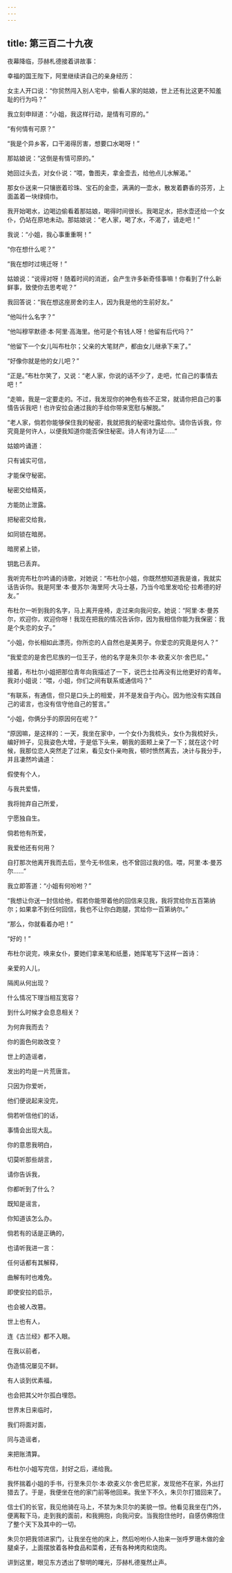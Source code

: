 ```yaml
---
---
---
```

title: 第三百二十九夜
---






夜幕降临，莎赫札德接着讲故事：





幸福的国王陛下，阿里继续讲自己的亲身经历：

女主人开口说：“你贸然闯入别人宅中，偷看人家的姑娘，世上还有比这更不知羞耻的行为吗？”

我立刻申辩道：“小姐，我这样行动，是情有可原的。”

“有何情有可原？”

“我是个异乡客，口干渴得厉害，想要口水喝呀！”

那姑娘说：“这倒是有情可原的。”

她回过头去，对女仆说：“喂，鲁图夫，拿金壶去，给他点儿水解渴。”

那女仆送来一只镶嵌着珍珠、宝石的金壶，满满的一壶水，散发着麝香的芬芳，上面盖着一块绿绸巾。

我开始喝水，边喝边偷看着那姑娘，喝得时间很长。我喝足水，把水壶还给一个女仆，仍站在原地未动。那姑娘说：“老人家，喝了水，不渴了，请走吧！”

我说：“小姐，我心事重重啊！”

“你在想什么呢？”

“我在想时过境迁呀！”

姑娘说：“说得对呀！随着时间的消逝，会产生许多新奇怪事嘛！你看到了什么新鲜事，致使你去思考呢？”

我回答说：“我在想这座房舍的主人，因为我是他的生前好友。”

“他叫什么名字？”

“他叫穆罕默德·本·阿里·高海里。他可是个有钱人呀！他留有后代吗？”

“他留下一个女儿叫布杜尔；父亲的大笔财产，都由女儿继承下来了。”

“好像你就是他的女儿吧？”

“正是。”布杜尔笑了，又说：“老人家，你说的话不少了，走吧，忙自己的事情去吧！”

“走嘛，我是一定要走的。不过，我发现你的神色有些不正常，就请你把自己的事情告诉我吧！也许安拉会通过我的手给你带来宽慰与解脱。”

“老人家，倘若你能够保住我的秘密，我就把我的秘密吐露给你。请你告诉我，你究竟是何许人，以便我知道你能否保住秘密。诗人有诗为证……”

姑娘吟诵道：


只有诚实可信，

才能保守秘密。

秘密交给精英，

方能防止泄露。

把秘密交给我，

如同锁在暗房。

暗房紧上锁，

钥匙已丢弃。



我听完布杜尔吟诵的诗歌，对她说：“布杜尔小姐，你既然想知道我是谁，我就实话告诉你。我是阿里·本·曼苏尔·海里阿·大马士基，乃当今哈里发哈伦·拉希德的好友。”

布杜尔一听到我的名字，马上离开座椅，走过来向我问安。她说：“阿里·本·曼苏尔，欢迎你，欢迎你呀！我现在把我的情况告诉你，因为我相信你能为我保密：我是个失恋的女子。”

“小姐，你长相如此漂亮，你所恋的人自然也是美男子。你爱恋的究竟是何人？”

“我爱恋的是舍巴尼族的一位王子，他的名字是朱贝尔·本·欧麦义尔·舍巴尼。”

接着，布杜尔小姐把那位青年向我描述了一下，说巴士拉再没有比他更好的青年。我对小姐说：“喂，小姐，你们之间有联系或通信吗？”

“有联系，有通信，但只是口头上的相爱，并不是发自于内心。因为他没有实践自己的诺言，也没有信守他自己的誓言。”

“小姐，你俩分手的原因何在呢？”

“原因嘛，是这样的：一天，我坐在家中，一个女仆为我梳头，女仆为我梳好头，编好辫子，见我姿色大增，于是低下头来，朝我的面颊上亲了一下；就在这个时候，我那位恋人突然走了过来，看见女仆亲吻我，顿时愤然离去，决计与我分手，并且凄然吟诵道：


假使有个人，

与我共爱情，

我将抛弃自己所爱，

宁愿独自生。

倘若他有所爱，

我爱他还有何用？



自打那次他离开我而去后，至今无书信来，也不曾回过我的信。喂，阿里·本·曼苏尔……”

我立即答道：“小姐有何吩咐？”

“我想让你送一封信给他，假若你能带着他的回信来见我，我将赏给你五百第纳尔；如果拿不到任何回信，我也不让你白跑腿，赏给你一百第纳尔。”

“那么，你就看着办吧！”

“好的！”

布杜尔说完，唤来女仆，要她们拿来笔和纸墨，她挥笔写下这样一首诗：


亲爱的人儿，

隔阂从何出现？

什么情况下理当相互宽容？

到什么时候才会息息相关？

为何弃我而去？

你的面色何故改变？

世上的造谣者，

发出的均是一片荒唐言。

只因为你爱听，

他们便说起来没完，

倘若听信他们的话，

事情会出现大乱。

你的意思我明白，

切莫听那些胡言，

请你告诉我，

你都听到了什么？

既知是谣言，

你知道该怎么办。

倘若有的话是正确的，

也请听我进一言：

任何话都有其解释，

曲解有时也难免。

即使安拉的启示，

也会被人改篡。

世上也有人，

连《古兰经》都不入眼。

在我以前者，

伪造情况屡见不鲜。

有人谈到优素福，

也会把其父叶尔孤白埋怨。

世界末日来临时，

我们将面对面，

同与造谣者，

来把账清算。



布杜尔小姐写完信，封好之后，递给我。

我怀揣着小姐的手书，行至朱贝尔·本·欧麦义尔·舍巴尼家，发现他不在家，外出打猎去了。于是，我便坐在他的家门前等他回来。我坐下不久，朱贝尔打猎回来了。

信士们的长官，我见他骑在马上，不禁为朱贝尔的美貌一惊。他看见我坐在门外，便离鞍下马，走到我的面前，和我拥抱，向我问安。当我抱住他时，自感仿佛抱住了整个天下及其中的一切。

朱贝尔把我领进家门，让我坐在他的床上，然后吩咐仆人抬来一张呼罗珊木做的金腿桌子，上面摆放着各种食品和菜肴，还有各种烤肉和烧肉。





讲到这里，眼见东方透出了黎明的曙光，莎赫札德戛然止声。